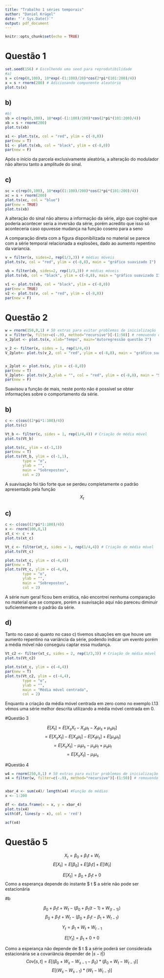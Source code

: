```yaml
---
title: "Trabalho 1 séries temporais"
author: "Daniel Krügel"
date: "`r Sys.Date()`"
output: pdf_document
---
```


```r
knitr::opts_chunk$set(echo = TRUE)
```

# Questão 1

```r
set.seed(156) # Escolhendo uma seed para reprodutibilidade
#a)
s = c(rep(0,100), 10*exp(-(1:100)/20)*cos(2*pi*(101:200)/4))
x = s + rnorm(200) # Adicionando componente aleatório
plot.ts(x) 
```
## b)

```r
#b)
sb = c(rep(0,100), 10*exp(-(1:100)/200)*cos(2*pi*(101:200)/4))
xb = s + rnorm(200)
plot.ts(xb) 

a1 <- plot.ts(x, col = "red", ylim = c(-8,8))
par(new = T)
b1 <- plot.ts(xb, col = "black", ylim = c(-8,8))
par(new = F)
```

Após o início da parcela exclusivamente aleatória, a alteração do modulador não alterou tanto a amplitude do sinal.

## c)

```r
sc = c(rep(0,100), 10*exp((1:100)/200)*cos(2*pi*(101:200)/4))
xc = s + rnorm(200)
plot.ts(xc, col = "blue") 
par(new = TRUE)
plot.ts(xb)

```
A alteração do sinal não alterou a informação da série, algo que cogitei que poderia acontecer seria a inversão da série, porém acredito que isso só aconteceria caso opuvesse mudança na função coseno para a seno

A comparação direta com a figura disponibilizada no material se parece com a série temporal relacionada a explosões, dado ao aumento repentino da variancia.

```r
v = filter(x, sides=2, rep(1/3,3)) # médias móveis
plot.ts(v, col = "red", ylim = c(-8,8), main = "gráfico suavizado I")

vb = filter(xb, sides=2, rep(1/3,3)) # médias móveis
plot.ts(vb, col = "black", ylim = c(-8,8), main = "gráfico suavizado II")

v1 <- plot.ts(vb, col = "black", ylim = c(-8,8))
par(new = TRUE)
v2 <- plot.ts(v, col = "red", ylim = c(-8,8))
par(new = F)
```

# Questão 2
```r
w = rnorm(150,0,1) # 50 extras para evitar problemas de inicialização
x = filter(w, filter=c(-.9), method="recursive")[-(1:50)] # removendo os primeiros 50
x_2plot <- plot.ts(x, xlab="Tempo", main="Autoregressão questão 2")

v_2 <- filter(x, sides = 1, rep(1/4,4))
V_2plot<- plot.ts(v_2, col = "red", ylim = c(-8,8), main = "gráfico suavizado I")


x_2plot <- plot.ts(x, ylim = c(-8,8))
par(new = T)
V_2plot<- plot.ts(v_2,ylab = "", col = "red", ylim = c(-8,8), main = "Sobreposto", type = "o")
par(new = F)

```

Suavisou a função de mais, neste ponto não é possível se obter informações sobre o comportamento da série.

## b)

```r
c <- c(cos((2*pi*1:100)/4))
plot.ts(c)

Vt_b <- filter(c, sides = 1, rep(1/4,4)) # Criação de média móvel
plot.ts(Vt_b)

plot.ts(c, ylim = c(-1,1))
par(new = T)
plot.ts(Vt_b, ylim = c(-1,1),
        type = "o",
        ylab = "",
        main = "Sobrepostos",
        col = 2)
```
A suavisação foi tão forte que se perdeu completamente o padrão apresentado pela função $$ X_t $$

## c) 

```r
c <- c(cos((2*pi*1:100)/4))
x <- rnorm(100,0,1)
xt_c <- c + x
plot.ts(xt_c)

Vt_c <- filter(xt_c, sides = 1, rep(1/4,4)) # Criação de média móvel
plot.ts(Vt_c)

plot.ts(xt_c, ylim = c(-4,4))
par(new = T)
plot.ts(Vt_c, ylim = c(-4,4),
        type = "o",
        ylab = "",
        main = "Sobrepostos",
        col = 2)
```
A série num geral ficou bem errática, não encontrei nenhuma comparação no material que se compare, porém a suavisação aqui não pareceu diminuir suficientemente o padrão da série.

## d)

Tanto no caso a) quanto no caso c) tivemos situações em que houve um aumento repentino na variância da série, podendo indicar um evento porém a média móvel não conseguiu captar essa mudança.

```r
Vt_c2 <- filter(xt_c, sides = 2, rep(1/3,3)) # Criação de média móvel
plot.ts(Vt_c2)

plot.ts(xt_c, ylim = c(-4,4))
par(new = T)
plot.ts(Vt_c2, ylim = c(-4,4),
        type = "o",
        ylab = "",
        main = "Média móvel centrada",
        col = 2)
```

Enquanto a criação da média móvel centrada em zero como no exemplo I.13 vêmos uma série melhor descrita utilizando a média móvel centrada em 0.

#Questão 3

$$E[X_t] = E[X_sX_t - X_s\mu_t - X_t\mu_s+\mu_s\mu_t] $$
$$= E[X_sX_t] - E[X_s\mu_t] - E[X_t\mu_s] + E[\mu_s\mu_t]$$
$$= E[X_sX_t] -\mu_t\mu_s - \mu_s\mu_t +  \mu_s\mu_t$$
$$ = E[X_sX_t] - \mu_t\mu_s $$ 

#Questão 4
```r
w4 = rnorm(250,0,1) # 50 extras para evitar problemas de inicialização
x4 = filter(w, filter=c(-.9), method="recursive")[-(1:50)] # removendo os primeiros 50


xbar_4 <- sum(x4)/ length(x4) #Função de médias
x <- 1:200

df <- data.frame(x = x, y = xbar_4)
plot.ts(x4)
with(df, lines(y ~ x), col = 'red')

acf(x4)
```

# Questão 5

$$ X_t = \beta_0 + \beta_1t + W_t  $$ 
$$E[X_t] = E[\beta_0] + E[\beta_1t] + E[W_t]$$ 

$$ E[X_t] = \beta_0+\beta_1t + 0  $$
Como a esperança depende do instante $ t $ a série não pode ser estacionária

#b

$$\beta_0 + \beta_1t + W_t  - (\beta_0 + \beta_1(t - 1) + W_(t-1))$$ 
$$ \beta_0 + \beta_1t + W_t  - (\beta_0 + \beta_1t - \beta_1 + W_{t-1}) $$

$$ Y_t =  \beta_1 + W_t + W_{t-1} $$

$$ E[Y_t] = \beta_1 + 0 + 0 $$

Como a esperança não depende de $ t $ a série poderá ser considerada estacionária se a covariância depender de $|s-t|$}
$$Cov [s,t] = E[(\beta_0 + W_s - W_{s-1} - \beta_0)*(\beta_0 + W_t - W_{t-1})]  $$
$$  E[(W_s - W_{s-1}) * (W_t - W_{t-1})] $$